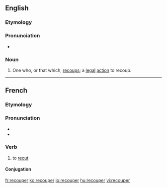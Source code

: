 ==English==

===Etymology===
{{suffix|recoup|er|lang=en}}

===Pronunciation===
* {{rhymes|uːpə(ɹ)|lang=en}}

===Noun===
{{en-noun}}

# One who, or that which, [[recoup]]s; a [[legal]] [[action]] to recoup.

----

==French==

===Etymology===
{{prefix|re|couper|lang=fr}}

===Pronunciation===
* {{IPA|/ʁə.ku.pe/|lang=fr}}
* {{homophones|lang=fr|recoupai|recoupez|recoupé|recoupée|recoupées|recoupés}}

===Verb===
{{fr-verb}}

# {{context|transitive|lang=fr}} to [[recut]]

====Conjugation====
{{fr-conj-er|recoup|avoir}}

[[fr:recouper]]
[[ko:recouper]]
[[io:recouper]]
[[hu:recouper]]
[[vi:recouper]]